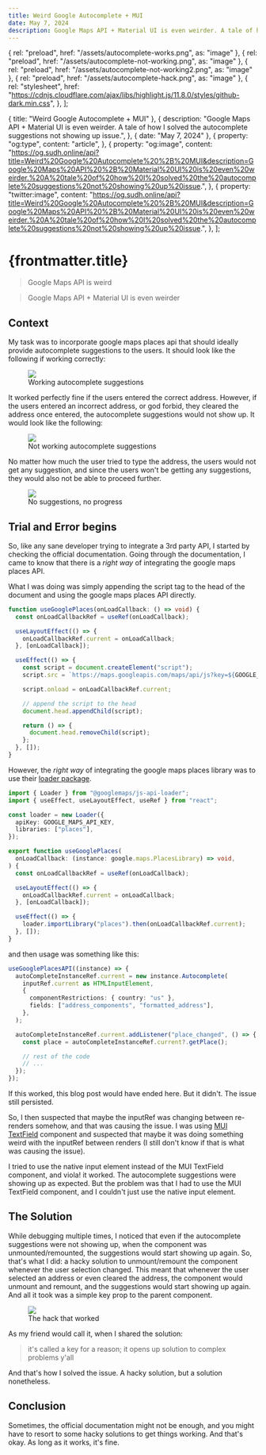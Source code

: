 ```yaml
---
title: Weird Google Autocomplete + MUI
date: May 7, 2024
description: Google Maps API + Material UI is even weirder. A tale of how I solved the autocomplete suggestions not showing up issue.
---
```



  { rel: "preload", href: "/assets/autocomplete-works.png", as: "image" },
  { rel: "preload", href: "/assets/autocomplete-not-working.png", as: "image" },
  { rel: "preload", href: "/assets/autocomplete-not-working2.png", as: "image" },
  { rel: "preload", href: "/assets/autocomplete-hack.png", as: "image" },
  {
    rel: "stylesheet",
    href: "https://cdnjs.cloudflare.com/ajax/libs/highlight.js/11.8.0/styles/github-dark.min.css",
  },
];

  { title: "Weird Google Autocomplete + MUI" },
  {
    description:
      "Google Maps API + Material UI is even weirder. A tale of how I solved the autocomplete suggestions not showing up issue.",
  },
  { date: "May 7, 2024" },
  {
    property: "og:type",
    content: "article",
  },
  {
    property: "og:image",
    content: "https://og.sudh.online/api?title=Weird%20Google%20Autocomplete%20%2B%20MUI&description=Google%20Maps%20API%20%2B%20Material%20UI%20is%20even%20weirder.%20A%20tale%20of%20how%20I%20solved%20the%20autocomplete%20suggestions%20not%20showing%20up%20issue.",
  },
  {
    property: "twitter:image",
    content: "https://og.sudh.online/api?title=Weird%20Google%20Autocomplete%20%2B%20MUI&description=Google%20Maps%20API%20%2B%20Material%20UI%20is%20even%20weirder.%20A%20tale%20of%20how%20I%20solved%20the%20autocomplete%20suggestions%20not%20showing%20up%20issue.",
  },
];

<BlogTimestamp timestamp={frontmatter.date} />

# {frontmatter.title}

> Google Maps API is weird

> Google Maps API + Material UI is even weirder

## Context

My task was to incorporate google maps places api that should ideally provide autocomplete suggestions to the users.
It should look like the following if working correctly:

<figure className="flex h-full w-full flex-col">
  <img src="/assets/autocomplete-works.png" className="mx-auto w-[30rem]" />
  <figcaption className="mx-auto">Working autocomplete suggestions</figcaption>
</figure>

It worked perfectly fine if the users entered the correct address. However, if the users entered an incorrect address,
or god forbid, they cleared the address once entered, the autocomplete suggestions would not show up. It would look like the following:

<figure className="flex h-full w-full flex-col">
  <img src="/assets/autocomplete-not-working.png" className="mx-auto w-[30rem]" />
  <figcaption className="mx-auto">
    Not working autocomplete suggestions
  </figcaption>
</figure>

No matter how much the user tried to type the address, the users would not get any suggestion, and since the users won't be
getting any suggestions, they would also not be able to proceed further.

<figure className="flex h-full w-full flex-col">
  <img src="/assets/autocomplete-not-working2.png" className="mx-auto w-[30rem]" />
  <figcaption className="mx-auto">No suggestions, no progress</figcaption>
</figure>

## Trial and Error begins

So, like any sane developer trying to integrate a 3rd party API, I started by checking the official documentation.
Going through the documentation, I came to know that there is a _right way_ of integrating the google maps places API.

What I was doing was simply appending the script tag to the head of the document and using the google maps places API directly.

```typescript
function useGooglePlaces(onLoadCallback: () => void) {
  const onLoadCallbackRef = useRef(onLoadCallback);

  useLayoutEffect(() => {
    onLoadCallbackRef.current = onLoadCallback;
  }, [onLoadCallback]);

  useEffect(() => {
    const script = document.createElement("script");
    script.src = `https://maps.googleapis.com/maps/api/js?key=${GOOGLE_MAPS_API_KEY}&libraries=places`;

    script.onload = onLoadCallbackRef.current;

    // append the script to the head
    document.head.appendChild(script);

    return () => {
      document.head.removeChild(script);
    };
  }, []);
}
```

However, the _right way_ of integrating the google maps places library was to use their [loader package](https://developers.google.com/maps/documentation/javascript/overview#js_api_loader_package).

```typescript
import { Loader } from "@googlemaps/js-api-loader";
import { useEffect, useLayoutEffect, useRef } from "react";

const loader = new Loader({
  apiKey: GOOGLE_MAPS_API_KEY,
  libraries: ["places"],
});

export function useGooglePlaces(
  onLoadCallback: (instance: google.maps.PlacesLibrary) => void,
) {
  const onLoadCallbackRef = useRef(onLoadCallback);

  useLayoutEffect(() => {
    onLoadCallbackRef.current = onLoadCallback;
  }, [onLoadCallback]);

  useEffect(() => {
    loader.importLibrary("places").then(onLoadCallbackRef.current);
  }, []);
}
```

and then usage was something like this:

```typescript
useGooglePlacesAPI((instance) => {
  autoCompleteInstanceRef.current = new instance.Autocomplete(
    inputRef.current as HTMLInputElement,
    {
      componentRestrictions: { country: "us" },
      fields: ["address_components", "formatted_address"],
    },
  );

  autoCompleteInstanceRef.current.addListener("place_changed", () => {
    const place = autoCompleteInstanceRef.current?.getPlace();

    // rest of the code
    // ...
  });
});
```

If this worked, this blog post would have ended here. But it didn't. The issue still persisted.

So, I then suspected that maybe the inputRef was changing between re-renders somehow, and that was causing the issue.
I was using [MUI TextField](https://mui.com/material-ui/react-text-field/) component and suspected that maybe it was doing something
weird with the inputRef between renders (I still don't know if that is what was causing the issue).

I tried to use the native input element instead of the MUI TextField component, and viola! it worked. The autocomplete suggestions were showing up as expected.
But the problem was that I had to use the MUI TextField component, and I couldn't just use the native input element.

## The Solution

While debugging multiple times, I noticed that even if the autocomplete suggestions were not showing up, when the component was unmounted/remounted, the suggestions
would start showing up again. So, that's what I did: a hacky solution to unmount/remount the component whenever the user selection changed. This meant that whenever
the user selected an address or even cleared the address, the component would unmount and remount, and the suggestions would start showing up again.
And all it took was a simple <span className="text-accent font-bold">key</span> prop to the parent component.

<figure className="flex h-full w-full flex-col">
  <img src="/assets/autocomplete-hack.png" className="mx-auto w-[30rem]" />
  <figcaption className="mx-auto">The hack that worked</figcaption>
</figure>

As my friend would call it, when I shared the solution:

> it's called a key for a reason; it opens up solution to complex problems y'all

And that's how I solved the issue. A hacky solution, but a solution nonetheless.

## Conclusion

Sometimes, the official documentation might not be enough, and you might have to resort to some hacky solutions to get things working.
And that's okay. As long as it works, it's fine.
